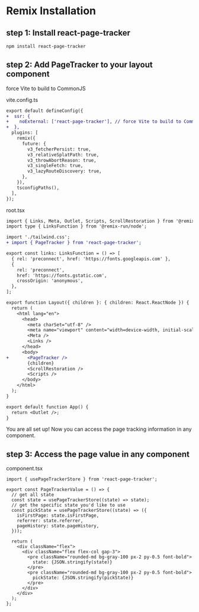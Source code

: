
# Remix Installation

## step 1: Install react-page-tracker

```bash
npm install react-page-tracker
```

## step 2: Add PageTracker to your layout component
force Vite to build to CommonJS


vite.config.ts
```diff
export default defineConfig({
+  ssr: {
+    noExternal: ['react-page-tracker'], // force Vite to build to CommonJS
+  },
  plugins: [
    remix({
      future: {
        v3_fetcherPersist: true,
        v3_relativeSplatPath: true,
        v3_throwAbortReason: true,
        v3_singleFetch: true,
        v3_lazyRouteDiscovery: true,
      },
    }),
    tsconfigPaths(),
  ],
});
```

root.tsx
```diff
import { Links, Meta, Outlet, Scripts, ScrollRestoration } from '@remix-run/react';
import type { LinksFunction } from '@remix-run/node';

import './tailwind.css';
+ import { PageTracker } from 'react-page-tracker';

export const links: LinksFunction = () => [
  { rel: 'preconnect', href: 'https://fonts.googleapis.com' },
  {
    rel: 'preconnect',
    href: 'https://fonts.gstatic.com',
    crossOrigin: 'anonymous',
  },
];

export function Layout({ children }: { children: React.ReactNode }) {
  return (
    <html lang="en">
      <head>
        <meta charSet="utf-8" />
        <meta name="viewport" content="width=device-width, initial-scale=1" />
        <Meta />
        <Links />
      </head>
      <body>
+       <PageTracker />
        {children}
        <ScrollRestoration />
        <Scripts />
      </body>
    </html>
  );
}

export default function App() {
  return <Outlet />;
}

```

You are all set up! Now you can access the page tracking information in any component.

## step 3: Access the page value in any component

component.tsx

```tsx
import { usePageTrackerStore } from 'react-page-tracker';

export const PageTrackerValue = () => {
  // get all state
  const state = usePageTrackerStore((state) => state);
  // get the specific state you'd like to use
  const pickState = usePageTrackerStore((state) => ({
    isFirstPage: state.isFirstPage,
    referrer: state.referrer,
    pageHistory: state.pageHistory,
  }));

  return (
    <div className="flex">
      <div className="flex flex-col gap-3">
        <pre className="rounded-md bg-gray-100 px-2 py-0.5 font-bold">
          state: {JSON.stringify(state)}
        </pre>
        <pre className="rounded-md bg-gray-100 px-2 py-0.5 font-bold">
          pickState: {JSON.stringify(pickState)}
        </pre>
      </div>
    </div>
  );
};
```

<AdDocBottom />
